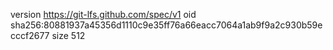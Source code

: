 version https://git-lfs.github.com/spec/v1
oid sha256:80881937a45356d1110c9e35ff76a66eacc7064a1ab9f9a2c930b59ecccf2677
size 512
